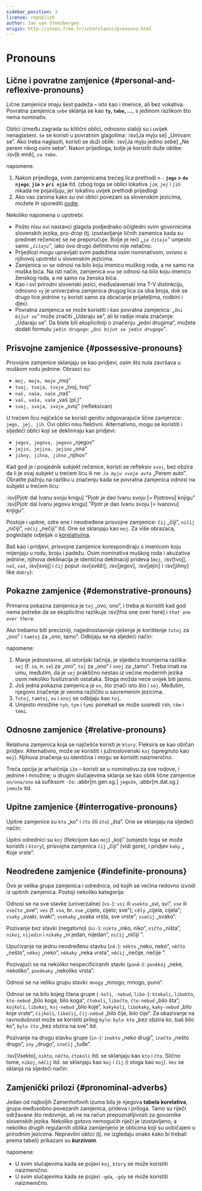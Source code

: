 ```yaml
---
sidebar_position: 3
license: republish
author: Jan van Steenbergen
origin: http://steen.free.fr/interslavic/pronouns.html
---
```



# Pronouns

## Lične i povratne zamjenice \{#personal-and-reflexive-pronouns}

Lične zamjenice imaju šest padeža – isto kao i imenice, ali bez vokativa. Povratna zamjenica `sebe` sklanja se kao **`ty`, `tebe`,  ...**, s jedinom razlikom što nema nominativ.

Oblici između zagrada su klitični oblici, odnosno slabiji su i uvijek nenaglašeni. `Se` se koristi u povratnim glagolima: :isv[Ja myju se] „Umivam se”. Ako treba naglasiti, koristi se duži oblik: :isv[Ja myju jedino sebe] „Ne perem nikog osim sebe“. Nakon prijedloga, bolje je koristiti duže oblike: :isv[k mně], _`za tebe`_.

<PersonalAndReflexivePronouns />

napomene:

1. Nakon prijedloga, svim zamjenicama trećeg lica prethodi `n-`: **`jego` > `do njego`**; **`jim` > `pri njim`** itd. (zbog toga se oblici lokativa _`jim`_, _`jej`_ i _`jih`_ nikada ne pojavljuju, jer lokativu uvijek prethodi prijedlog)
2. Ako vas zanima kako su ovi oblici povezani sa slovenskim jezicima, možete ih uporediti [ovdje][1].

Nekoliko napomena o upotrebi:

- Pošto nisu svi nastavci glagola podjednako očigledni svim govornicima slovenskih jezika, pro-drop (tj. izostavljanje ličnih zamenica kada su predmet rečenice) se ne preporučuje. Bolje je reći _„`ja čitaju`”_ umjesto samo _„`čitaju`”_, iako ovo drugo definitivno nije netačno.
- Prijedlozi mogu upravljati svim padežima osim nominativom, ovisno o njihovoj upotrebi u slovenskim jezicima.
- Zamjenica `on` se odnosi na bilo koju imenicu muškog roda, a ne samo na muška bića. Na isti način, zamjenica `ona` se odnosi na bilo koju imenicu ženskog roda, a ne samo na ženska bića.
- Kao i svi prirodni slovenski jezici, međuslavenski ima T-V distinkciju, odnosno `vy` je univerzalna zamjenica drugog lica za oba broja, dok se drugo lice jednine `ty` koristi samo za obraćanje prijateljima, rodbini i djeci.
- Povratna zamjenica se može koristiti i kao povratna zamjenica: _„`Oni bijut se`”_ može značiti „Udaraju se”, ali bi radije imala značenje: „Udaraju se”. Da biste bili eksplicitniji o značenju „jedni drugima“, možete dodati formulu `jedin drugogo`: _„`Oni bijut se jedin drugogo`”_.

## Prisvojne zamjenice \{#possessive-pronouns}

Prisvojne zamjenice sklanjaju se kao pridjevi, osim što nula završava u muškom rodu jednine. Obrasci su:

- `moj, moja, moje` „moj”
- `tvoj, tvoja, tvoje` „tvoj, tvoj”
- `naš, naša, naše` „naš”
- `vaš, vaša, vaše` „vaš (pl.)”
- `svoj, svoja, svoje` „svoj” (refleksivan)

U trećem licu najčešće se koristi genitiv odgovarajuće lične zamjenice: `jego, jej, jih`. Ovi oblici nisu flektivni. Alternativno, mogu se koristiti i sljedeći oblici koji se dekliniraju kao pridjevi:

- `jegov, jegova, jegovo` „njegov”
- `jejin, jejina, jejino` „ona”
- `jihny, jihna, jihno` „njihov”

Kad god je i posjednik subjekt rečenice, koristi se refleksiv `svoj`, bez obzira da li je ovaj subjekt u trećem licu ili ne: _`Ja myju svoje avto`_ „Perem auto”. Obratite pažnju na razliku u značenju kada se povratna zamjenica odnosi na subjekt u trećem licu:

:isv[Pjotr dal Ivanu svoju knigu] "Pjotr ​​je dao Ivanu svoju \[= Pjotrovu] knjigu"
:isv[Pjotr dal Ivanu jegovu knigu] "Pjotr ​​je dao Ivanu svoju \[= Ivanovu] knjigu".

Postoje i upitne, odre ene i neodređene prisvojne zamjenice: `čij` „čiji”, `ničij` „ničiji”, `něčij` „nečiji” itd. One se sklanjaju kao `moj`. Za više obrazaca, pogledajte odjeljak o [korelativima][2].

Baš kao i pridjevi, prisvojne zamjenice korespondiraju s imenicom koju mijenjaju u rodu, broju i padežu. Osim nominativa muškog roda i akuzativa jednine, njihova deklinacija je identična deklinaciji prideva (_`moj`_, :isv[tvoj], _`naš`_, _`vaš`_, :isv[svoj] i _`čij`_ poput :isv[svěži]; :isv[jegov], :isv[jejin]  i :isv[jihny] like _`dobry`_):

<MojPronouns />

## Pokazne zamjenice \{#demonstrative-pronouns}

Primarna pokazna zamjenica je `toj` „ovo, ono”, i treba je koristiti kad god nema potrebe da se eksplicitno razlikuje :isv[this one over here] i _`that one over there`_.

Ako trebamo biti precizniji, najjednostavnije rješenje je korištenje `tutoj` za „ovo” i `tamtoj` za „ono, tamo”. Odbijaju se na sljedeći način:

<TojPronouns />

napomene:

1. Manje jednostavna, ali istorijski tačnija, je sljedeća trosmjerna razlika: `sej` (f. `sa`, n. `se`) za „ovo”, `toj` za „ono” i `onoj` za „tamo“. Treba imati na umu, međutim, da je `sej` praktično nestao iz većine modernih jezika osim nekoliko fosiliziranih ostataka. Stoga možda neće uvijek biti jasno.
2. Još jedna pokazna zamjenica je `ov`, što znači isto što i `sej`. Međutim, njegovo značenje je veoma različito u savremenim jezicima.
3. `Tutoj`, `tamtoj`, `ov`  i `onoj` se odbijaju kao `toj`.
4. Umjesto množine `tyh`, `tym`  i `tymi` ponekad se može susresti `těh`, `těm`  i `těmi`.

## Odnosne zamjenice \{#relative-pronouns}

Relativna zamjenica koja se najčešće koristi je `ktory`. Fleksira se kao običan pridjev. Alternativno, može se koristiti i južnoslovenski `koj` (spregnuto kao `moj`). Njihova značenja su identična i mogu se koristiti naizmenično.

Treća opcija je arhaičnija `iže` – koristi se u nominativu za sve rodove, i jednine i množine; u drugim slučajevima sklanja se kao oblik lične zamjenice `on/ona/ono` sa sufiksom `-že`: :abbr[m.gen.sg.] `jegože`, :abbr[m.dat.sg.] `jemuže`  itd.

## Upitne zamjenice \{#interrogative-pronouns}

Upitne zamjenice su `kto` „ko” i `čto` (ili `što`) „šta”. One se sklanjaju na sljedeći način:

<KtoPronouns />

Upitni odrednici su `koj` (flekcijom kao `moj`) „koji” (umjesto toga se može koristiti i `ktory`), prisvojna zamjenica `čij` „čiji” (vidi gore), i pridjev `kaky` „ Koje vrste".

## Neodređene zamjenice \{#indefinite-pronouns}

Ovo je velika grupa zamjenica i odrednica, od kojih se većina redovno izvodi iz upitnih zamjenica. Postoji nekoliko kategorija:

Odnosi se na sve stavke (univerzalne) (`vs-`): `vsi` ili `vsekto` „svi, svi”, `vse` ili `vsečto` „sve”; `ves` (f. `vsa`, br. `vse` „cijelo, cijelo; sve”); `cěly` „cijela, cijela”; `vsaky` „svaki, svaki”; `vsekaky` „svaka vrsta, sve vrste”; `vsečij` „svako”.

Pozivanje bez stavki (negativno) (`ni-`): `nikto` „niko, niko”, `ničto` „ništa”, `nikoj`, `nijedin`  i `nikaky` „ni jedan, nijedan”, `ničij` „ničiji ”.

Upućivanje na jednu neodređenu stavku (`ně-`): `někto` „neko, neko”, `něčto` „nešto”, `někoj` „neko”, `někaky` „neka vrsta”, `něčij` „nečije, nečije ”.

Pozivajući se na nekoliko nespecificiranih stavki (`poně–`): `poněkoj` „neke, nekoliko”, `poněkaky` „nekoliko vrsta”.

Odnosi se na veliku grupu stavki: `mnogy` „mnogo, mnogo, puno“.

Odnosi se na bilo kojeg člana grupe (`-koli`, `-nebud`, `libo-`): `ktokoli`, `libokto`, `kto-nebud`  „bilo koga, bilo koga“, `čtokoli`, `libočto`, `čto-nebud`  „bilo šta“; `kojkoli`, `libokoj`, `koj-nebud`  „bilo koje“, `kakykoli`, `libokaky`, `kaky-nebud`  „bilo koje vrste“; `čijkoli`, `libočij`, `čij-nebud`  „bilo čije, bilo čije“. Za ukazivanje na ravnodušnost može se koristiti prilog `bylo`: `bylo kto` „bez obzira ko, baš bilo ko”, `bylo čto` „bez obzira na sve” itd.

Pozivanje na drugu stavku grupe (`in-`): `inokto` „neko drugi”, `inočto` „nešto drugo”, `iny` „drugo”, `inočij` „tuđe”.

:isv[Vsekto], `nikto`, `něčto`, `čtokoli`  itd. se sklanjaju kao `kto` i `čto`. Slično tome, `nikoj`, `něčij`  itd. se sklanjaju kao `koj` i `čij` (i stoga kao `moj`). `Ves` se sklanja na sljedeći način:

<VesIsInflected />

## Zamjenički prilozi \{#pronominal-adverbs}

Jedan od najboljih Zamenhofovih izuma bila je njegova **tabela korelativa**, grupa međusobno povezanih zamjenica, prideva i priloga. Tamo su riječi održavane što redovnije, ali ne na račun prepoznatljivosti za govornike slovenskih jezika. Nekoliko gotovo nemogućih riječi je izostavljeno, a nekoliko drugih regularnih oblika zamijenjeno je oblicima koji su uobičajeni u prirodnim jezicima. Nepravilni oblici (tj. ne izgledaju onako kako bi trebali prema tabeli) prikazani su _**kurzivom**_.

<PronominalAdverbs />

napomene:

- U svim slučajevima kada se pojavi `koj`, `ktory` se može koristiti naizmenično.
- U svim slučajevima kada se pojavi `-gda`, `-gdy` se može koristiti naizmenično.

[1]: http://steen.free.fr/interslavic/slavic_pronouns.html

[2]: \#pronominal_adverbs

